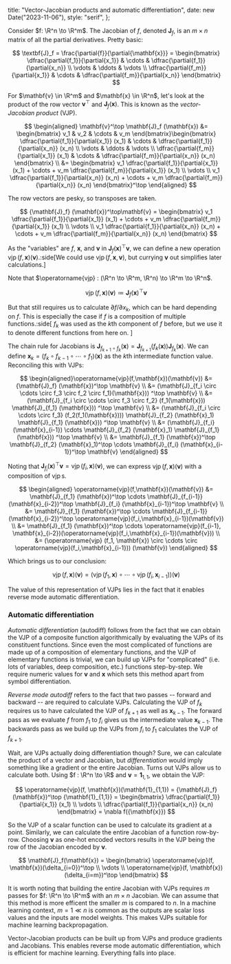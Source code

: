   title: "Vector-Jacobian products and automatic differentiation",
  date: new Date("2023-11-06"),
  style: "serif",
};

Consider $f: \R^n \to \R^m$. The Jacobian of $f$, denoted $\mathbf{J}_f$, is an $m \times n$ matrix of all the partial derivatives. Pretty basic:

$$
\textbf{J}_f = \frac{\partial{f}}{\partial{\mathbf{x}}} = \begin{bmatrix} \dfrac{\partial{f_1}}{\partial{x_1}} & \cdots & \dfrac{\partial{f_1}}{\partial{x_n}} \\ \vdots & \ddots & \vdots \\ \dfrac{\partial{f_m}}{\partial{x_1}} & \cdots & \dfrac{\partial{f_m}}{\partial{x_n}} \end{bmatrix}
$$

For $\mathbf{v} \in \R^m$ and $\mathbf{x} \in \R^n$, let's look at the product of the row vector $\mathbf{v}^\top$ and $\mathbf{J}_f (\mathbf{x})$.
This is known as the _vector-Jacobian product_ (VJP).

$$
\begin{aligned}
\mathbf{v}^\top \mathbf{J}_f (\mathbf{x})
&= \begin{bmatrix} v_1 & v_2 & \cdots & v_m \end{bmatrix}\begin{bmatrix} \dfrac{\partial{f_1}}{\partial{x_1}} (x_1) & \cdots & \dfrac{\partial{f_1}}{\partial{x_n}} (x_n) \\ \vdots & \ddots & \vdots \\ \dfrac{\partial{f_m}}{\partial{x_1}} (x_1) & \cdots & \dfrac{\partial{f_m}}{\partial{x_n}} (x_n) \end{bmatrix} \\
&= \begin{bmatrix} v_1 \dfrac{\partial{f_1}}{\partial{x_1}} (x_1) + \cdots + v_m \dfrac{\partial{f_m}}{\partial{x_1}} (x_1) \\ \vdots \\ v_1 \dfrac{\partial{f_1}}{\partial{x_n}} (x_n)  + \cdots + v_m \dfrac{\partial{f_m}}{\partial{x_n}} (x_n) \end{bmatrix}^\top
\end{aligned}
$$

The row vectors are pesky, so transposes are taken.

$$
{\mathbf{J}_f} (\mathbf{x})^\top\mathbf{v} = \begin{bmatrix} v_1 \dfrac{\partial{f_1}}{\partial{x_1}} (x_1) + \cdots + v_m \dfrac{\partial{f_m}}{\partial{x_1}} (x_1) \\ \vdots \\ v_1 \dfrac{\partial{f_1}}{\partial{x_n}} (x_n) + \cdots + v_m \dfrac{\partial{f_m}}{\partial{x_n}} (x_n) \end{bmatrix}
$$

As the "variables" are $f$, $\mathbf{x}$, and $\mathbf{v}$ in ${\mathbf{J}_f} (\mathbf{x})^\top\mathbf{v}$, we can define a new operation $\operatorname{vjp}(f, \mathbf{x})(\mathbf{v})$.:side[We could use $\operatorname{vjp}(f, \mathbf{x}, \mathbf{v})$, but currying
$\mathbf{v}$ out simplifies later calculations.]

Note that $\operatorname{vjp} : (\R^n \to \R^m, \R^n) \to \R^m \to \R^n$.

$$
\operatorname{vjp}(f, \mathbf{x})(\mathbf{v}) \coloneqq {\mathbf{J}_f} (\mathbf{x})^\top \mathbf{v}
$$

But that still requires us to calculate $\partial{f}/\partial{x_k}$, which can be hard depending on $f$.
This is especially the case if $f$ is a composition of multiple functions.:side[
$f_k$ was used as the $k$th component of $f$ before, but we use it to denote different functions from here on.
]

The chain rule for Jacobians is $\mathbf{J}_{f_{k+1} \circ f_k} (\mathbf{x}) = \mathbf{J}_{f_{k+1}} (f_k (\mathbf{x})) \mathbf{J}_{f_k}(\mathbf{x})$.
We can define $\mathbf{x}_k = (f_k \circ f_{k-1} \circ \cdots \circ f_1) (\mathbf{x})$ as the $k$th intermediate function value.
Reconciling this with VJPs:

$$
\begin{aligned}\operatorname{vjp}(f,\mathbf{x})(\mathbf{v})
&= {\mathbf{J}_f} (\mathbf{x})^\top \mathbf{v} \\
&= (\mathbf{J}_{f_i \circ \cdots \circ f_3 \circ f_2 \circ f_1}(\mathbf{x})) ^\top \mathbf{v} \\
&= (\mathbf{J}_{f_i \circ \cdots \circ f_3 \circ f_2} (f_1(\mathbf{x})) \mathbf{J}_{f_1} (\mathbf{x})) ^\top \mathbf{v} \\
&= (\mathbf{J}_{f_i \circ \cdots \circ f_3} (f_2(f_1(\mathbf{x}))) \mathbf{J}_{f_2} (\mathbf{x}_1) \mathbf{J}_{f_1} (\mathbf{x})) ^\top \mathbf{v} \\
&= (\mathbf{J}_{f_i} (\mathbf{x}_{i-1}) \cdots \mathbf{J}_{f_2} (\mathbf{x}_1) \mathbf{J}_{f_1} (\mathbf{x})) ^\top \mathbf{v} \\
&= \mathbf{J}_{f_1} (\mathbf{x})^\top \mathbf{J}_{f_2} (\mathbf{x}_1)^\top \cdots \mathbf{J}_{f_i} (\mathbf{x}_{i-1})^\top \mathbf{v}
\end{aligned}
$$

Noting that $\mathbf{J}_{f_i}(\mathbf{x})^\top\mathbf{v} = \operatorname{vjp}(f_i, \mathbf{x})(\mathbf{v})$, we can express $\operatorname{vjp}(f, \mathbf{x})(\mathbf{v})$ with a composition of $\operatorname{vjp}$s.

$$
\begin{aligned}
\operatorname{vjp}(f,\mathbf{x})(\mathbf{v})
&= \mathbf{J}_{f_1} (\mathbf{x})^\top \cdots \mathbf{J}_{f_{i-1}} (\mathbf{x}_{i-2})^\top \mathbf{J}_{f_i} (\mathbf{x}_{i-1})^\top \mathbf{v} \\
&= \mathbf{J}_{f_1} (\mathbf{x})^\top \cdots \mathbf{J}_{f_{i-1}} (\mathbf{x}_{i-2})^\top \operatorname{vjp}(f_i,\mathbf{x}_{i-1})(\mathbf{v}) \\
&= \mathbf{J}_{f_1} (\mathbf{x})^\top \cdots \operatorname{vjp}(f_{i-1}, \mathbf{x}_{i-2})(\operatorname{vjp}(f_i,\mathbf{x}_{i-1})(\mathbf{v})) \\
&= (\operatorname{vjp} (f_1, \mathbf{x}) \circ \cdots \circ \operatorname{vjp}(f_i,\mathbf{x}_{i-1})) (\mathbf{v})
\end{aligned}
$$

Which brings us to our conclusion:

$$
\operatorname{vjp}(f,\mathbf{x})(\mathbf{v}) = (\operatorname{vjp} (f_1, \mathbf{x}) \circ \cdots \circ \operatorname{vjp}(f_i,\mathbf{x}_{i-1})) (\mathbf{v})
$$

The value of this representation of VJPs lies in the fact that it enables reverse mode automatic differentiation.

### Automatic differentiation

_Automatic differentiation_ (autodiff) follows from the fact that we can obtain the VJP of a composite function algorithmically by evaluating the VJPs of its constituent functions.
Since even the most complicated of functions are made up of a composition of elementary functions, and the VJP of elementary functions is trivial, we can build up VJPs for "complicated" (i.e. lots of variables, deep composition, etc.) functions step-by-step.
We require numeric values for $\mathbf{v}$ and $\mathbf{x}$ which sets this method apart from symbol differentiation.

_Reverse mode autodiff_ refers to the fact that two passes -- forward and backward -- are required to calculate VJPs.
Calculating the VJP of $f_k$ requires us to have calculated the VJP of $f_{k+1}$ as well as $\mathbf{x}_{k-1}$.
The forward pass as we evaluate $f$ from $f_1$ to $f_i$ gives us the intermediate value $\mathbf{x}_{k-1}$.
The backwards pass as we build up the VJPs from $f_i$ to $f_1$ calculates the VJP of $f_{k+1}$.

Wait, are VJPs actually doing differentiation though?
Sure, we can calculate the product of a vector and Jacobian, but _differentiation_ would imply something like a gradient or the entire Jacobian.
Turns out VJPs allow us to calculate both.
Using $f : \R^n \to \R$ and $\mathbf{v} = \mathbf{1}_{1,1}$, we obtain the VJP:

$$
\operatorname{vjp}(f, \mathbf{x})(\mathbf{1}_{1,1}) = {\mathbf{J}_f}(\mathbf{x})^\top {\mathbf{1}_{1,1}} = \begin{bmatrix} \dfrac{\partial{f_1}}{\partial{x_1}} (x_1) \\ \vdots \\ \dfrac{\partial{f_1}}{\partial{x_n}} (x_n) \end{bmatrix} = \nabla f({\mathbf{x}})
$$

So the VJP of a scalar function can be used to calculate its gradient at a point.
Similarly, we can calculate the entire Jacobian of a function row-by-row.
Choosing $\mathbf{v}$ as one-hot encoded vectors results in the VJP being the row of the Jacobian encoded by $\mathbf{v}$.

$$
\mathbf{J}_f(\mathbf{x}) = \begin{bmatrix}
  \operatorname{vjp}(f, \mathbf{x})(\delta_{i=0})^\top \\
  \vdots \\
  \operatorname{vjp}(f, \mathbf{x})(\delta_{i=m})^\top
\end{bmatrix}
$$

It is worth noting that building the entire Jacobian with VJPs requires $m$ passes for $f: \R^n \to \R^m$ with an $m \times n$ Jacobian.
We can assume that this method is more efficent the smaller $m$ is compared to $n$.
In a machine learning context, $m=1 \ll n$ is common as the outputs are scalar loss values and the inputs are model weights.
This makes VJPs suitable for machine learning backpropagation.

Vector-Jacobian products can be built up from VJPs and produce gradients and Jacobians.
This enables reverse mode automatic differentiation, which is efficient for machine learning. Everything falls into place.
